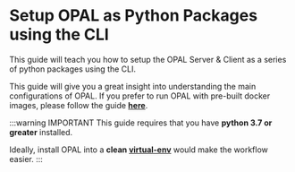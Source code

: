 # Setup OPAL as Python Packages using the CLI

This guide will teach you how to setup the OPAL Server & Client as a series of python packages using the CLI.

This guide will give you a great insight into understanding the main configurations of OPAL. If you prefer to run OPAL with
pre-built docker images, please follow the guide **[here](/getting-started/running-opal/as-docker-image/overview)**.

:::warning IMPORTANT
This guide requires that you have **python 3.7 or greater** installed.

Ideally, install OPAL into a **clean [virtual-env](https://packaging.python.org/guides/installing-using-pip-and-virtual-environments/)**
would make the workflow easier.
:::
